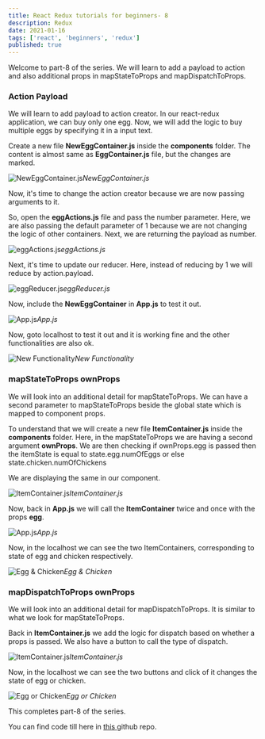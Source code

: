 ```yaml
---
title: React Redux tutorials for beginners- 8
description: Redux
date: 2021-01-16
tags: ['react', 'beginners', 'redux']
published: true
---
```



Welcome to part-8 of the series. We will learn to add a payload to action and also additional props in mapStateToProps and mapDispatchToProps.

### Action Payload

We will learn to add payload to action creator. In our react-redux application, we can buy only one egg. Now, we will add the logic to buy multiple eggs by specifying it in a input text.

Create a new file **NewEggContainer.js** inside the **components** folder. The content is almost same as **EggContainer.js** file, but the changes are marked.

![NewEggContainer.js](https://ik.imagekit.io/thewebdev/React-redux/8/1_kymIZsCyUG.png)*NewEggContainer.js*

Now, it's time to change the action creator because we are now passing arguments to it.

So, open the **eggActions.js** file and pass the number parameter. Here, we are also passing the default parameter of 1 because we are not changing the logic of other containers. Next, we are returning the payload as number.

![eggActions.js](https://ik.imagekit.io/thewebdev/React-redux/8/2_PfW-ogrfs.png)*eggActions.js*

Next, it's time to update our reducer. Here, instead of reducing by 1 we will reduce by action.payload.

![eggReducer.js](https://ik.imagekit.io/thewebdev/React-redux/8/3_SsLMV7jfkk.png)*eggReducer.js*

Now, include the **NewEggContainer** in **App.js** to test it out.

![App.js](https://ik.imagekit.io/thewebdev/React-redux/8/4_uFC2BEj6W.png)*App.js*

Now, goto localhost to test it out and it is working fine and the other functionalities are also ok.

![New Functionality](https://ik.imagekit.io/thewebdev/React-redux/8/5_wdhXnps9mj.gif)*New Functionality*

### mapStateToProps ownProps

We will look into an additional detail for mapStateToProps. We can have a second parameter to mapStateToProps beside the global state which is mapped to component props.

To understand that we will create a new file **ItemContainer.js** inside the **components** folder. Here, in the mapStateToProps we are having a second argument **ownProps**. We are then checking if ownProps.egg is passed then the itemState is equal to state.egg.numOfEggs or else state.chicken.numOfChickens

We are displaying the same in our component.

![ItemContainer.js](https://ik.imagekit.io/thewebdev/React-redux/8/6_nmYfx-d5BU.png)*ItemContainer.js*

Now, back in **App.js** we will call the **ItemContainer** twice and once with the props **egg**.

![App.js](https://ik.imagekit.io/thewebdev/React-redux/8/7_vRXS3y2cF.png)*App.js*

Now, in the localhost we can see the two ItemContainers, corresponding to state of egg and chicken respectively.

![Egg & Chicken](https://ik.imagekit.io/thewebdev/React-redux/8/8_igK73fwaIX.png)*Egg & Chicken*

### mapDispatchToProps ownProps

We will look into an additional detail for mapDispatchToProps. It is similar to what we look for mapStateToProps.

Back in **ItemContainer.js** we add the logic for dispatch based on whether a props is passed. We also have a button to call the type of dispatch.

![ItemContainer.js](https://ik.imagekit.io/thewebdev/React-redux/8/9_P4BKmPziwq.png)*ItemContainer.js*

Now, in the localhost we can see the two buttons and click of it changes the state of egg or chicken.

![Egg or Chicken](https://ik.imagekit.io/thewebdev/React-redux/8/10_JfDBaxs0R.png)*Egg or Chicken*

This completes part-8 of the series. 

You can find code till here in [this ](https://github.com/nabendu82/react-redux-demo)github repo.
